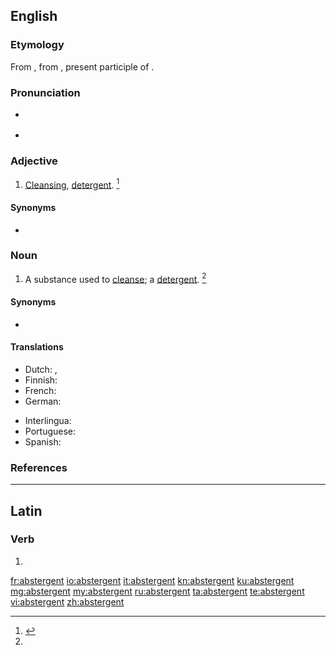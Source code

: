 ==English==

===Etymology===
From {{etyl|fr|en}}, from {{etyl|la|en}} {{m|la|abstergens}}, present participle of {{m|la|abstergo||wiping off}}.

===Pronunciation===
* {{a|RP}} {{IPA|/əbˈstɝː(ɹ)ˑd͡ʒn̩t/|lang=en}}
* {{a|US}} {{IPA|/æbˈstɝ.d͡ʒn̩t/|/əbˈstɝ.d͡ʒn̩t/|lang=en}}

===Adjective===
{{en-adj}}

# [[cleansing|Cleansing]], [[detergent]]. {{defdate|First attested in the early 17<sup>th</sup> century.}}<ref name=SOED>{{R:SOED5|page=9}}</ref>

====Synonyms====
* {{l|en|abstersive}}

===Noun===
{{en-noun}}

# A substance used to [[cleanse]]; a [[detergent]]. {{defdate|First attested in the early 17<sup>th</sup> century.}}<ref name=SOED/>

====Synonyms====
* {{l|en|abstersive}}

====Translations====
{{trans-top|a substance used in cleansing}}
* Dutch: {{t+|nl|reinigingsmiddel|n}}, {{t|nl|zuiveringsmiddel|n}}
* Finnish: {{t|fi|puhdistusaine}}
* French: {{t+|fr|abstersif}}
* German: {{t|de|Reinigend}}
{{trans-mid}}
* Interlingua: {{t|ia|abstergente}}
* Portuguese: {{t|pt|abstergente|m}}
* Spanish: {{t+|es|abstergente}}
{{trans-bottom}}

===References===
<references/>

----

==Latin==

===Verb===
{{la-verb-form|abstergent}}

# {{inflection of|abstergeō||3|p|pres|actv|indc|lang=la}}

[[fr:abstergent]]
[[io:abstergent]]
[[it:abstergent]]
[[kn:abstergent]]
[[ku:abstergent]]
[[mg:abstergent]]
[[my:abstergent]]
[[ru:abstergent]]
[[ta:abstergent]]
[[te:abstergent]]
[[vi:abstergent]]
[[zh:abstergent]]